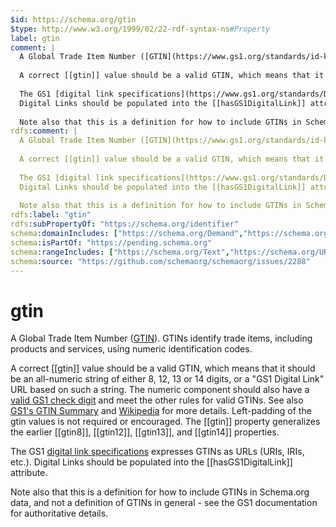 ```yaml
---
$id: https://schema.org/gtin
$type: http://www.w3.org/1999/02/22-rdf-syntax-ns#Property
label: gtin
comment: |
  A Global Trade Item Number ([GTIN](https://www.gs1.org/standards/id-keys/gtin)). GTINs identify trade items, including products and services, using numeric identification codes.
  
  A correct [[gtin]] value should be a valid GTIN, which means that it should be an all-numeric string of either 8, 12, 13 or 14 digits, or a "GS1 Digital Link" URL based on such a string. The numeric component should also have a [valid GS1 check digit](https://www.gs1.org/services/check-digit-calculator) and meet the other rules for valid GTINs. See also [GS1's GTIN Summary](http://www.gs1.org/barcodes/technical/idkeys/gtin) and [Wikipedia](https://en.wikipedia.org/wiki/Global_Trade_Item_Number) for more details. Left-padding of the gtin values is not required or encouraged. The [[gtin]] property generalizes the earlier [[gtin8]], [[gtin12]], [[gtin13]], and [[gtin14]] properties.
  
  The GS1 [digital link specifications](https://www.gs1.org/standards/Digital-Link/) expresses GTINs as URLs (URIs, IRIs, etc.).
  Digital Links should be populated into the [[hasGS1DigitalLink]] attribute.
  
  Note also that this is a definition for how to include GTINs in Schema.org data, and not a definition of GTINs in general - see the GS1 documentation for authoritative details.
rdfs:comment: |
  A Global Trade Item Number ([GTIN](https://www.gs1.org/standards/id-keys/gtin)). GTINs identify trade items, including products and services, using numeric identification codes.
  
  A correct [[gtin]] value should be a valid GTIN, which means that it should be an all-numeric string of either 8, 12, 13 or 14 digits, or a "GS1 Digital Link" URL based on such a string. The numeric component should also have a [valid GS1 check digit](https://www.gs1.org/services/check-digit-calculator) and meet the other rules for valid GTINs. See also [GS1's GTIN Summary](http://www.gs1.org/barcodes/technical/idkeys/gtin) and [Wikipedia](https://en.wikipedia.org/wiki/Global_Trade_Item_Number) for more details. Left-padding of the gtin values is not required or encouraged. The [[gtin]] property generalizes the earlier [[gtin8]], [[gtin12]], [[gtin13]], and [[gtin14]] properties.
  
  The GS1 [digital link specifications](https://www.gs1.org/standards/Digital-Link/) expresses GTINs as URLs (URIs, IRIs, etc.).
  Digital Links should be populated into the [[hasGS1DigitalLink]] attribute.
  
  Note also that this is a definition for how to include GTINs in Schema.org data, and not a definition of GTINs in general - see the GS1 documentation for authoritative details.
rdfs:label: "gtin"
rdfs:subPropertyOf: "https://schema.org/identifier"
schema:domainIncludes: ["https://schema.org/Demand","https://schema.org/Offer","https://schema.org/Product"]
schema:isPartOf: "https://pending.schema.org"
schema:rangeIncludes: ["https://schema.org/Text","https://schema.org/URL"]
schema:source: "https://github.com/schemaorg/schemaorg/issues/2288"
---
```


# gtin

A Global Trade Item Number ([GTIN](https://www.gs1.org/standards/id-keys/gtin)). GTINs identify trade items, including products and services, using numeric identification codes.

A correct [[gtin]] value should be a valid GTIN, which means that it should be an all-numeric string of either 8, 12, 13 or 14 digits, or a "GS1 Digital Link" URL based on such a string. The numeric component should also have a [valid GS1 check digit](https://www.gs1.org/services/check-digit-calculator) and meet the other rules for valid GTINs. See also [GS1's GTIN Summary](http://www.gs1.org/barcodes/technical/idkeys/gtin) and [Wikipedia](https://en.wikipedia.org/wiki/Global_Trade_Item_Number) for more details. Left-padding of the gtin values is not required or encouraged. The [[gtin]] property generalizes the earlier [[gtin8]], [[gtin12]], [[gtin13]], and [[gtin14]] properties.

The GS1 [digital link specifications](https://www.gs1.org/standards/Digital-Link/) expresses GTINs as URLs (URIs, IRIs, etc.).
Digital Links should be populated into the [[hasGS1DigitalLink]] attribute.

Note also that this is a definition for how to include GTINs in Schema.org data, and not a definition of GTINs in general - see the GS1 documentation for authoritative details.

